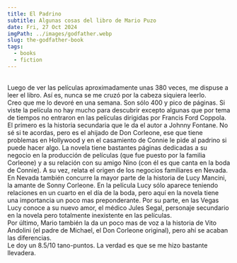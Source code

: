 ```yaml
---
title: El Padrino
subtitle: Algunas cosas del libro de Mario Puzo
date: Fri, 27 Oct 2024
imgPath: ../images/godfather.webp
slug: the-godfather-book
tags:
  - books
  - fiction
---
```

\
Luego de ver las películas aproximadamente unas 380 veces, me dispuse a leer el libro. Así es, nunca se me cruzó por la cabeza siquiera leerlo.
\
Creo que me lo devoré en una semana. Son sólo 400 y pico de páginas. Si viste la película no hay mucho para descubrir excepto algunas que por tema de tiempos no entraron en las películas dirigidas por Francis Ford Coppola.
\
El primero es la historia secundaria que le da el autor a Johnny Fontane. No sé si te acordas, pero es el ahijado de Don Corleone, ese que tiene problemas en Hollywood y en el casamiento de Connie le pide al padrino si puede hacer algo. La novela tiene bastantes páginas dedicadas a su negocio en la producción de películas (que fue puesto por la familia Corleone) y a su relación con su amigo Nino (con él es que canta en la boda de Connie). A su vez, relata el origen de los negocios familiares en Nevada.
\
En Nevada también concurre la mayor parte de la historia de Lucy Mancini, la amante de Sonny Corleone. En la película Lucy sólo aparece teniendo relaciones en un cuarto en el día de la boda, pero aquí en la novela tiene una importancia un poco mas preponderante. Por su parte, en las Vegas Lucy conoce a su nuevo amor, el médico Jules Segal, personaje secundario en la novela pero totalmente inexistente en las películas.
\
Por último, Mario también la da un poco mas de voz a la historia de Vito Andolini (el padre de Michael, el Don Corleone original), pero ahí se acaban las diferencias.
\
Le doy un 8.5/10 tano-puntos. La verdad es que se me hizo bastante llevadera.

